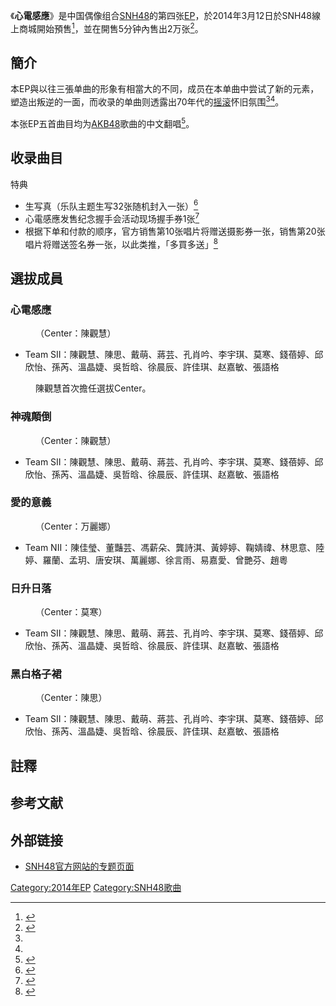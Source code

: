 {{otheruse
|subject=SNH48的EP唱片
|other=AKB48的原唱單曲唱片
|真心電流
}}
{{Infobox Album 
| Name           = 心電感應
| Artist         = [[SNH48|SNH48]]
| Released       = 2014年3月12日
| Type           = EP
| Cover          = 心電感應.jpg
| Caption        = 封面
| Recorded       = 
| Genre          = [[流行音乐|流行音乐]]
| Length         = 21:01
| Label          = 久尚音乐<ref group="注">出品方为天津北洋音像出版社</ref>
| Producer       = [[秋元康|秋元康]]
| Last album     = [[愛的幸運曲奇|愛的幸運曲奇]]<br />（2013年）
| This album     = '''心電感應'''<br />（2014年）
| Next album     = [[嗚吒|嗚吒]]<br />（2014年）
| Misc           = 
}}
《'''心電感應'''》是中国偶像组合[[SNH48|SNH48]]的第四张[[EP|EP]]，於2014年3月12日於SNH48線上商城開始預售<ref>{{cite web | url=http://www.snh48.com/html/zixun/2014/0304/570.html | title=SNH48马年首张EP《心电感应》下周开启预售 让我们一起Rock | date=2014-03-04 | accessdate=2014-03-06 | archive-date=2016-03-03 | archive-url=https://web.archive.org/web/20160303232537/http://www.snh48.com/html/zixun/2014/0304/570.html | dead-url=no }}</ref>，並在開售5分钟內售出2万张<ref>{{cite web | url=http://www.snh48.com/html/zixun/2014/0401/609.html | title=SNH48勇夺东方风云榜新人奖 32名美少女热唱《爱的幸运曲奇》 | publisher=SNH48官網 | date=2014-04-01 | accessdate=2014-04-05 | archive-date=2018-10-02 | archive-url=https://web.archive.org/web/20181002095355/http://www.snh48.com/html/zixun/2014/0401/609.html | dead-url=no }}</ref>。

== 簡介 ==
本EP與以往三張单曲的形象有相當大的不同，成员在本单曲中尝试了新的元素，塑造出叛逆的一面，而收录的单曲则透露出70年代的[[摇滚|摇滚]]怀旧氛围<ref name="s40"/><ref name="rk"/>。

本张EP五首曲目均为[[AKB48|AKB48]]歌曲的中文翻唱<ref>{{cite web | url=http://www.akb48wrapup.com/2014/03/snh48-will-release-their-4th-single-ep-heart-eleki-and-other-news/ | title=SNH48 will release their 4th single, Heart Eleki (& more SNH48 news) | publisher=AKB48WrapUp | date=2014-03-05 | accessdate=2014-03-06 | archive-date=2016-11-24 | archive-url=https://web.archive.org/web/20161124162148/http://www.akb48wrapup.com/2014/03/snh48-will-release-their-4th-single-ep-heart-eleki-and-other-news/ | dead-url=no }}</ref>。

== 收录曲目 ==
{{tracklist
| headline = CD
| all_lyrics = 上海星四芭
| all_producer = [[秋元康|秋元康]]
| extra_column = 演唱者
| total_length = 21:01
| title1 = 心电感应 
| music1 = 丸谷学
| arranger1 = 增田武史
| extra1 = 选拔組
| note1 = 原曲：《[[真心電流|真心電流]]》（{{lang|ja|ハート・エレキ}}）
| longnote1 = 原词：秋元康 原唱：AKB48
| length1 = 4:59
| title2 = 神魂颠倒 
| music2 = 井上义正
| arranger2 = 井上义正
| extra2 = Team SII
| note2 = 原曲：《[[戀愛的幸運餅乾|這一次一定要心醉神迷]]》（{{lang|ja|今度こそエクスタシー}}）
| longnote2 = 原词：秋元康 原唱：AKB48
| length2 = 3:16
| title3 = 爱的意义 
| music3 = 小川耕太
| arranger3 = 野中MASA雄一
| extra3 = Team NII
| note3 = 原曲：《[[戀愛的幸運餅乾|想了一下愛的定義]]》（{{lang|ja|愛の意味を考えてみた}}）
| longnote3 = 原词：秋元康 原唱：AKB48
| length3 = 3:05
| title4 = 日升日落 
| music4 = 俊龙
| arranger4 = Sizuk
| extra4 = Team SII
| note4 = 《魔晶猎人》片尾曲，原曲：《[[崇尚麻里子|零和太陽]]》（{{lang|ja|ゼロサム太陽}}）
| longnote4 = 原词：秋元康 原唱：AKB48
| length4 = 4:16
| title5 = 黑白格子裙 
| music5 = [[板垣佑介|板垣佑介]]
| arranger5 = [[板垣佑介|板垣佑介]]
| extra5 = Team SII
| note5 = 原曲：《[[格子花紋|格子花紋]]》（{{lang|ja|ギンガムチェック}}）
| longnote5 = 原词：秋元康 原唱：AKB48
| length5 = 5:25
}}
{{tracklist
| headline = DVD
| title1 = 心电感应（《118红白对决》LIVE）
| title2 = 神魂颠倒（《118红白对决》LIVE）
| title3 = 爱的意义（《118红白对决》LIVE）
| title4 = 日升日落（《118红白对决》LIVE）
}}

; 特典
* 生写真（乐队主题生写32张随机封入一张）<ref>{{Cite web|url=http://www.snh48.com/html/zixun/2014/0305/572.html|title=SNH48马年首张EP《心电感应》内封生写首曝 酷劲十足|publisher=SNH48官方网站|date=2014-03-05|accessdate=2014-03-06|archive-date=2016-03-04|archive-url=https://web.archive.org/web/20160304124158/http://www.snh48.com/html/zixun/2014/0305/572.html|dead-url=no}}</ref>
* 心電感應发售纪念握手会活动现场握手券1张<ref name="rk">{{cite web | url=http://tw.twent.chinayes.com/Content/20140305/kiu6czw7pp6f.shtml | title=SNH48馬年首單《心電感應》發布 大玩叛逆ROCK風 | date=2014-03-05 | accessdate=2014-03-06 | deadurl=yes | archiveurl=https://web.archive.org/web/20140306160328/http://tw.twent.chinayes.com/Content/20140305/kiu6czw7pp6f.shtml | archivedate=2014-03-06 }}</ref>
* 根据下单和付款的顺序，官方销售第10张唱片将赠送摄影券一张，销售第20张唱片将赠送签名券一张，以此类推，「多買多送」<ref name="s40">{{cite web | url=http://www.snh48.com/event/s40/ | title=SNH48 第四张ep专辑 心电感应 | accessdate=2014-03-06 | archive-date=2019-10-19 | archive-url=https://web.archive.org/web/20191019171825/http://www.snh48.com/event/s40/ | dead-url=no }}</ref>

== 選拔成員 ==
=== 心電感應 ===
:（Center：陳觀慧）
*Team SII：陳觀慧、陳思、戴萌、蔣芸、孔肖吟、李宇琪、莫寒、錢蓓婷、邱欣怡、孫芮、溫晶婕、吳哲晗、徐晨辰、許佳琪、赵嘉敏、張語格
:陳觀慧首次擔任選拔Center。

=== 神魂顛倒 ===
:（Center：陳觀慧）
*Team SII：陳觀慧、陳思、戴萌、蔣芸、孔肖吟、李宇琪、莫寒、錢蓓婷、邱欣怡、孫芮、溫晶婕、吳哲晗、徐晨辰、許佳琪、赵嘉敏、張語格

=== 愛的意義 ===
:（Center：万麗娜）
*Team NII：陳佳瑩、董豔芸、馮薪朵、龔詩淇、黃婷婷、鞠婧禕、林思意、陸婷、羅蘭、孟玥、唐安琪、萬麗娜、徐言雨、易嘉愛、曾艷芬、趙粵
=== 日升日落 ===
:（Center：莫寒）
*Team SII：陳觀慧、陳思、戴萌、蔣芸、孔肖吟、李宇琪、莫寒、錢蓓婷、邱欣怡、孫芮、溫晶婕、吳哲晗、徐晨辰、許佳琪、赵嘉敏、張語格

=== 黑白格子裙 ===
:（Center：陳思）
*Team SII：陳觀慧、陳思、戴萌、蔣芸、孔肖吟、李宇琪、莫寒、錢蓓婷、邱欣怡、孫芮、溫晶婕、吳哲晗、徐晨辰、許佳琪、赵嘉敏、張語格

== 註釋 ==
{{Reflist|group=注}}

== 参考文献 ==
{{Reflist}}

== 外部链接 ==
* [http://www.snh48.com/event/s40/ SNH48官方网站的专题页面] {{Wayback|url=http://www.snh48.com/event/s40/ |date=20191019171825 }}
{{SNH48}}
[[Category:2014年EP|Category:2014年EP]]
[[Category:SNH48歌曲|Category:SNH48歌曲]]